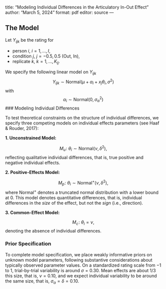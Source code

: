title: "Modeling Individual Differences in the Articulatory In-Out Effect"
author: "March 5, 2024"
format: pdf
editor: source
---

## The Model

Let $Y_{ijk}$ be the rating for

-   person $i$, $i = 1, \ldots, I$,
-   condition $j$, $j = -0.5, 0.5$ (Out, In),
-   replicate $k$, $k = 1, \ldots, K_{ij}$.

We specify the following linear model on $Y_{ijk}$
$$Y_{ijk} \sim \text{Normal}(\mu + \alpha_{i} + x_{j} \theta_{i}, \sigma^2)$$
with
$$\alpha_{i} \sim \text{Normal}(0, \sigma_\alpha^2)$$
### Modeling Individual Differences

To test theoretical constraints on the structure of individual differences, we specify three competing models on individual effects parameters (see Haaf & Rouder, 2017):

\vspace{.5cm}

**1. Unconstrained Model:**

$$M_u\!:\ \theta_{i} \sim \text{Normal}(\nu, \delta^2),$$
reflecting qualitative individual differences, that is, true positive and negative individual effects. 

\newpage 

**2. Positive-Effects Model:**

$$M_p\!:\ \theta_{i} \sim \text{Normal}^+(\nu, \delta^2),$$
where $\text{Normal}^+$ denotes a truncated normal distribution with a lower bound at 0. This model denotes quantitative differences, that is, individual differences in the *size* of the effect, but not the *sign* (i.e., direction).

\vspace{.5cm}

**3. Common-Effect Model:**

$$M_c\!:\ \theta_{i} = \nu,$$
denoting the absence of individual differences. 


### Prior Specification

To complete model specification, we place weakly informative priors on unknown model parameters, following substantive considerations about typically observed parameter values. On a standardized rating scale from $-1$ to $1$, trial-by-trial variability is around $\sigma = 0.30$. Mean effects are about $1/3$ this size, that is, $\nu = 0.10$, and we expect individual variability to be around the same size, that is, $\sigma_\alpha = \delta = 0.10$. 

\begin{equation*}
\begin{aligned}
\mu &\sim \text{Normal}(0, {0.50}^2)\\
\nu &\sim \text{Normal}(0, {0.10}^2)\\
\sigma &\sim \text{Normal}^+(0, {0.30}^2)\\
\sigma_\alpha &\sim \text{Normal}^+(0, {0.10}^2)\\
\delta &\sim \text{Normal}^+(0, {0.10}^2)\\
\end{aligned}
\end{equation*} 
